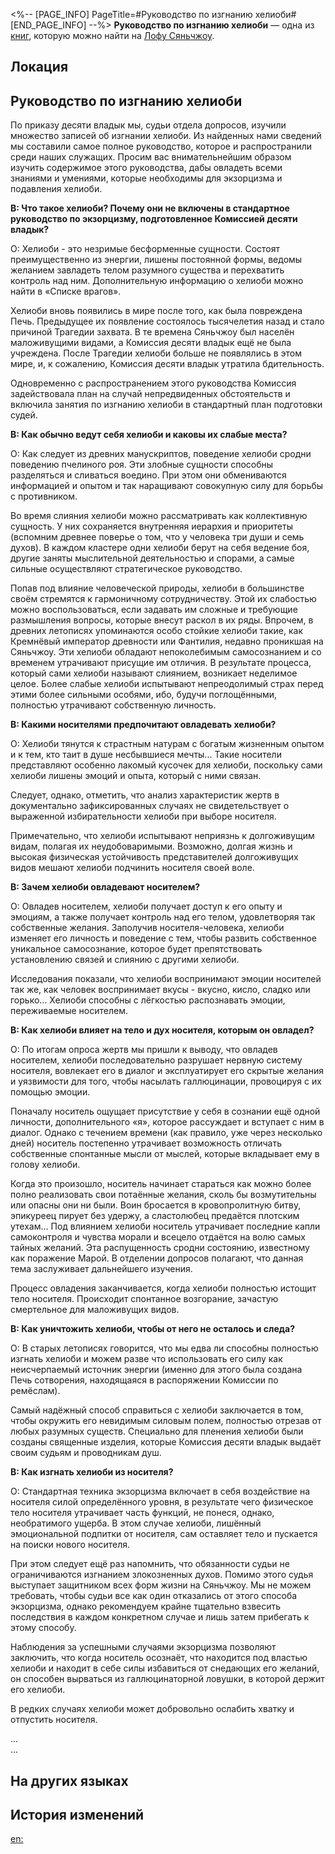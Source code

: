 <%-- [PAGE_INFO]
PageTitle=#Руководство по изгнанию хелиоби#
[END_PAGE_INFO] --%>
{{Дополнить}}
{{Книга Инфобокс
|id           = 265
|Название     = 
|Изображение  = Иконка рукописи с Лофу Сяньчжоу.png
|Мир          = Лофу Сяньчжоу
|Томов        = 1
|Автор        = <!--нужно добавить-->
|Описание     = Руководство Комиссии десяти владык по экстренному подавлению демонов. Подготовлено на случай потери контроля над хелиоби.
|Том1         = {{tx}}
|Источник1    = {{tx|Отсутствует источник}}
|Персонажи    = 
|Фракции      = 
}}
'''Руководство по изгнанию хелиоби''' — одна из [[Книги|книг]], которую можно найти на [[Лофу Сяньчжоу]].

==Локация==
{{Отметка карты|<!--название карты-->|<!--id отметки-->}}

==Руководство по изгнанию хелиоби==
По приказу десяти владык мы, судьи отдела допросов, изучили множество записей об изгнании хелиоби. Из найденных нами сведений мы составили самое полное руководство, которое и распространили среди наших служащих. Просим вас внимательнейшим образом изучить содержимое этого руководства, дабы овладеть всеми знаниями и умениями, которые необходимы для экзорцизма и подавления хелиоби.

'''В: Что такое хелиоби? Почему они не включены в стандартное руководство по экзорцизму, подготовленное Комиссией десяти владык?'''

О: Хелиоби - это незримые бесформенные сущности. Состоят преимущественно из энергии, лишены постоянной формы, ведомы желанием завладеть телом разумного существа и перехватить контроль над ним. Дополнительную информацию о хелиоби можно найти в «Списке врагов».

Хелиоби вновь появились в мире после того, как была повреждена Печь. Предыдущее их появление состоялось тысячелетия назад и стало причиной Трагедии захвата. В те времена Сяньчжоу был населён маложивущими видами, а Комиссия десяти владык ещё не была учреждена. После Трагедии хелиоби больше не появлялись в этом мире, и, к сожалению, Комиссия десяти владык утратила бдительность.

Одновременно с распространением этого руководства Комиссия задействовала план на случай непредвиденных обстоятельств и включила занятия по изгнанию хелиоби в стандартный план подготовки судей.

'''В: Как обычно ведут себя хелиоби и каковы их слабые места?'''

О: Как следует из древних манускриптов, поведение хелиоби сродни поведению пчелиного роя. Эти злобные сущности способны разделяться и сливаться воедино. При этом они обмениваются информацией и опытом и так наращивают совокупную силу для борьбы с противником.

Во время слияния хелиоби можно рассматривать как коллективную сущность. У них сохраняется внутренняя иерархия и приоритеты (вспомним древнее поверье о том, что у человека три души и семь духов). В каждом кластере одни хелиоби берут на себя ведение боя, другие заняты мыслительной деятельностью и спорами, а самые сильные осуществляют стратегическое руководство.

Попав под влияние человеческой природы, хелиоби в большинстве своём стремятся к гармоничному сотрудничеству. Этой их слабостью можно воспользоваться, если задавать им сложные и требующие размышления вопросы, которые внесут раскол в их ряды. Впрочем, в древних летописях упоминаются особо стойкие хелиоби такие, как Кремнёвый император древности или Фантилия, недавно проникшая на Сяньчжоу. Эти хелиоби обладают непоколебимым самосознанием и со временем утрачивают присущие им отличия. В результате процесса, который сами хелиоби называют слиянием, возникает неделимое целое. Более слабые хелиоби испытывают непреодолимый страх перед этими более сильными особями, ибо, будучи поглощёнными, полностью утрачивают собственную личность.

'''В: Какими носителями предпочитают овладевать хелиоби?'''

О: Хелиоби тянутся к страстным натурам с богатым жизненным опытом и к тем, кто таит в душе несбывшиеся мечты... Такие носители представляют особенно лакомый кусочек для хелиоби, поскольку сами хелиоби лишены эмоций и опыта, который с ними связан.

Следует, однако, отметить, что анализ характеристик жертв в документально зафиксированных случаях не свидетельствует о выраженной избирательности хелиоби при выборе носителя.

Примечательно, что хелиоби испытывают неприязнь к долгоживущим видам, полагая их неудобоваримыми. Возможно, долгая жизнь и высокая физическая устойчивость представителей долгоживущих видов мешают хелиоби подчинить носителя своей воле.

'''В: Зачем хелиоби овладевают носителем?'''

О: Овладев носителем, хелиоби получает доступ к его опыту и эмоциям, а также получает контроль над его телом, удовлетворяя так собственные желания. Заполучив носителя-человека, хелиоби изменяет его личность и поведение с тем, чтобы развить собственное уникальное самосознание, которое будет препятствовать установлению связей и слиянию с другими хелиоби.

Исследования показали, что хелиоби воспринимают эмоции носителей так же, как человек воспринимает вкусы - вкусно, кисло, сладко или горько... Хелиоби способны с лёгкостью распознавать эмоции, переживаемые носителем.

'''В: Как хелиоби влияет на тело и дух носителя, которым он овладел?'''

О: По итогам опроса жертв мы пришли к выводу, что овладев носителем, хелиоби последовательно разрушает нервную систему носителя, вовлекает его в диалог и эксплуатирует его скрытые желания и уязвимости для того, чтобы насылать галлюцинации, провоцируя с их помощью эмоции.

Поначалу носитель ощущает присутствие у себя в сознании ещё одной личности, дополнительного «я», которое рассуждает и вступает с ним в диалог. Однако с течением времени (как правило, уже через несколько дней) носитель постепенно утрачивает возможность отличать собственные спонтанные мысли от мыслей, которые вкладывает ему в голову хелиоби.

Когда это произошло, носитель начинает стараться как можно более полно реализовать свои потаённые желания, сколь бы возмутительны или опасны они ни были. Воин бросается в кровопролитную битву, эпикуреец пирует без удержу, а сластолюбец предаётся плотским утехам... Под влиянием хелиоби носитель утрачивает последние капли самоконтроля и чувства морали и всецело отдаётся на волю самых тайных желаний. Эта распущенность сродни состоянию, известному как поражение Марой. В отделении допросов полагают, что данная тема заслуживает дальнейшего изучения.

Процесс овладения заканчивается, когда хелиоби полностью истощит тело носителя. Происходит спонтанное возгорание, зачастую смертельное для маложивущих видов.

'''В: Как уничтожить хелиоби, чтобы от него не осталось и следа?'''

О: В старых летописях говорится, что мы едва ли способны полностью изгнать хелиоби и можем разве что использовать его силу как неисчерпаемый источник энергии (именно для этого была создана Печь сотворения, находящаяся в распоряжении Комиссии по ремёслам).

Самый надёжный способ справиться с хелиоби заключается в том, чтобы окружить его невидимым силовым полем, полностью отрезав от любых разумных существ. Специально для пленения хелиоби были созданы священные изделия, которые Комиссия десяти владык выдаёт своим судьям и проводникам душ.

'''В: Как изгнать хелиоби из носителя?'''

О: Стандартная техника экзорцизма включает в себя воздействие на носителя силой определённого уровня, в результате чего физическое тело носителя утрачивает часть функций, не понеся, однако, необратимого ущерба. В этом случае хелиоби, лишённый эмоциональной подпитки от носителя, сам оставляет тело и пускается на поиски нового носителя.

При этом следует ещё раз напомнить, что обязанности судьи не ограничиваются изгнанием злокозненных духов. Помимо этого судья выступает защитником всех форм жизни на Сяньчжоу. Мы не можем требовать, чтобы судьи все как один отказались от этого способа экзорцизма, однако рекомендуем крайне тщательно взвесить последствия в каждом конкретном случае и лишь затем прибегать к этому способу.

Наблюдения за успешными случаями экзорцизма позволяют заключить, что когда носитель осознаёт, что находится под властью хелиоби и находит в себе силы избавиться от снедающих его желаний, он способен вырваться из галлюцинаторной ловушки, в которой держит его хелиоби.

В редких случаях хелиоби может добровольно ослабить хватку и отпустить носителя.

...<br />
...

==На других языках==
{{На других языках
|en   = Heliobus Purging Manual
|zhs  = 岁阳祓除通识手册
|zht  = 歲陽祓除通識手冊
|ja   = 歳陽祓い指導手帳
|ko   = 세양 퇴치 상식 안내서
|es   = Manual para eliminar heliobus
|fr   = Manuel d'élimination des Héliobes
|ru   = Руководство по изгнанию хелиоби
|th   = คู่มือปราบ Heliobi
|vi   = Sổ Tay Hướng Dẫn Trừ Tà Tuế Dương
|de   = Handbuch zur Austreibung der Heliobi
|id   = Panduan Mengusir Heliobus
|pt   = Manual de Purificação de Heliobi
}}

==История изменений==
{{История изменений|3.5}}

[[en:]]